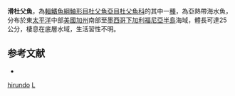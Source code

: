 {{Speciesbox
| taxon = Leiocottus hirundo
| binomial_authority = [[Girard|Girard]], 1856
| status = NE
| status_system = IUCN3.1
}}
'''滑杜父魚'''，為[[輻鰭魚綱|輻鰭魚綱]][[鮋形目|鮋形目]][[杜父魚亞目|杜父魚亞目]][[杜父魚科|杜父魚科]]的其中一[[種|種]]，為亞熱帶海水魚，分布於東[[太平洋|太平洋]]中部[[美國|美國]][[加州|加州]]南部至[[墨西哥|墨西哥]][[下加利福尼亞半島|下加利福尼亞半島]]海域，體長可達25公分，棲息在底層水域，生活習性不明。

==参考文献==
*{{FishBase_species|genus=Leiocottus|species=hirundo|year=2014|month=5}}

{{鮋形目小作品}}
{{Taxonbar}}
[[Category:滑杜父魚屬|hirundo]]
[[Category:1856年描述的魚類|L]]